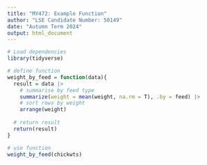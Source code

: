 ```yaml
---
title: "MY472: Example Function"
author: "LSE Candidate Number: 50149"
date: "Autumn Term 2024"
output: html_document
---
```


```r
# Load dependencies
library(tidyverse)

# define function
weight_by_feed = function(data){
  result = data |> 
    # summarise by feed type
    summarize(weight = mean(weight, na.rm = T), .by = feed) |> 
    # sort rows by weight 
    arrange(weight) 
  
  # return result
  return(result)
}

# use function
weight_by_feed(chickwts)
```

